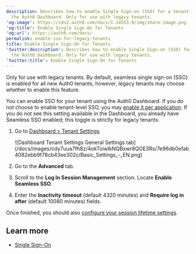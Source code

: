```yaml
---
description: Describes how to enable Single Sign-on (SSO) for a tenant using
  the Auth0 Dashboard. Only for use with legacy tenants.
'og:image': https://cdn2.auth0.com/docs/1.14553.0/img/share-image.png
'og:title': Enable Single Sign-On for Tenants
'og:url': https://auth0.com/docs/
permalink: enable-sso-for-legacy-tenants
title: Enable Single Sign-On for Tenants
'twitter:description': Describes how to enable Single Sign-on (SSO) for a tenant using
  the Auth0 Dashboard. Only for use with legacy tenants.
'twitter:title': Enable Single Sign-On for Tenants
---
```

<Callout icon="file-lines" color="#0EA5E9" iconType="regular">

Only for use with legacy tenants. By default, seamless single sign-on (SSO) is enabled for all new Auth0 tenants, however, legacy tenants may choose whether to enable this feature.

</Callout>

You can enable <Tooltip tip="Single Sign-On (SSO): Service that, after a user logs into one applicaton, automatically logs that user in to other applications." cta="View Glossary" href="/docs/glossary?term=SSO">SSO</Tooltip> for your tenant using the <Tooltip tip="Single Sign-On (SSO): Service that, after a user logs into one applicaton, automatically logs that user in to other applications." cta="View Glossary" href="/docs/glossary?term=Auth0+Dashboard">Auth0 Dashboard</Tooltip>. If you do not choose to enable tenant-level SSO, you may [enable it per application](/docs/get-started/applications/enable-sso-for-applications). If you do not see this setting available in the Dashboard, you already have Seamless SSO enabled; this toggle is strictly for legacy tenants.

1. Go to [Dashboard > Tenant Settings](https://manage.auth0.com/#/tenant).

   <Frame>![Dashboard Tenant Settings General Settings tab](/docs/images/cdy7uua7fh8z/4okToiwlkNQBxwr8QGE3Rs/7e96db0efab4082ebb9f78cb43ee302c/Basic_Settings_-_EN.png)</Frame>
2. Go to the **Advanced** tab.
3. Scroll to the **Log In Session Management** section. Locate **Enable Seamless SSO**.
4. Enter the **Inactivity timeout** (default 4320 minutes) and **Require log in after** (default 10080 minutes) fields.

Once finished, you should also [configure your session lifetime settings](/docs/manage-users/sessions/configure-session-lifetime-settings).

## Learn more

* [Single Sign-On](/docs/authenticate/single-sign-on)